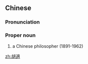 {{also|胡适}}
==Chinese==
{{zh-forms|s=胡适}}

===Pronunciation===
{{zh-pron
|m=Hú Shì
|c=wu4 sik1
|cat=pn
}}

===Proper noun===
{{zh-proper noun}}

# {{w|Hu Shi}} a Chinese philosopher (1891-1962)

[[zh:胡適]]